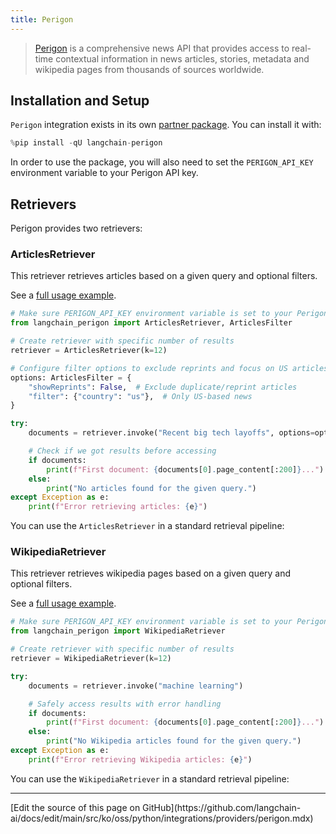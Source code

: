 ```yaml
---
title: Perigon
---
```


>[Perigon](https://perigon.io/) is a comprehensive news API that provides access to real-time contextual information in news articles, stories, metadata and wikipedia pages from thousands of sources worldwide.
>

## Installation and Setup

`Perigon` integration exists in its own [partner package](https://pypi.org/project/langchain-perigon/). You can install it with:

```python
%pip install -qU langchain-perigon
```

In order to use the package, you will also need to set the `PERIGON_API_KEY` environment variable to your Perigon API key.

## Retrievers

Perigon provides two retrievers:

### ArticlesRetriever

This retriever retrieves articles based on a given query and optional filters.

See a [full usage example](/oss/python/integrations/retrievers/perigon#using-articlesretriever).

```python
# Make sure PERIGON_API_KEY environment variable is set to your Perigon API key
from langchain_perigon import ArticlesRetriever, ArticlesFilter

# Create retriever with specific number of results
retriever = ArticlesRetriever(k=12)

# Configure filter options to exclude reprints and focus on US articles
options: ArticlesFilter = {
    "showReprints": False,  # Exclude duplicate/reprint articles
    "filter": {"country": "us"},  # Only US-based news
}

try:
    documents = retriever.invoke("Recent big tech layoffs", options=options)

    # Check if we got results before accessing
    if documents:
        print(f"First document: {documents[0].page_content[:200]}...")
    else:
        print("No articles found for the given query.")
except Exception as e:
    print(f"Error retrieving articles: {e}")
```

You can use the `ArticlesRetriever` in a standard retrieval pipeline:

### WikipediaRetriever

This retriever retrieves wikipedia pages based on a given query and optional filters.

See a [full usage example](/oss/python/integrations/retrievers/perigon#using-wikipediaretriever).

```python
# Make sure PERIGON_API_KEY environment variable is set to your Perigon API key
from langchain_perigon import WikipediaRetriever

# Create retriever with specific number of results
retriever = WikipediaRetriever(k=12)

try:
    documents = retriever.invoke("machine learning")

    # Safely access results with error handling
    if documents:
        print(f"First document: {documents[0].page_content[:200]}...")
    else:
        print("No Wikipedia articles found for the given query.")
except Exception as e:
    print(f"Error retrieving Wikipedia articles: {e}")
```

You can use the `WikipediaRetriever` in a standard retrieval pipeline:

---

<Callout icon="pen-to-square" iconType="regular">
  [Edit the source of this page on GitHub](https://github.com/langchain-ai/docs/edit/main/src/ko/oss/python/integrations/providers/perigon.mdx)
</Callout>
